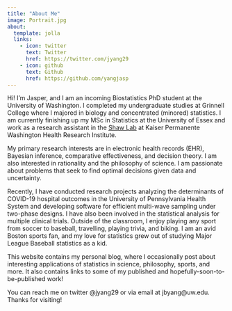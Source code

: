 ```yaml
---
title: "About Me"
image: Portrait.jpg
about:
  template: jolla
  links:
    - icon: twitter
      text: Twitter
      href: https://twitter.com/jyang29
    - icon: github
      text: Github
      href: https://github.com/yangjasp
---
```


Hi! I'm Jasper, and I am an incoming Biostatistics PhD student at the University of Washington. I completed my undergraduate studies at Grinnell College where I majored in biology and concentrated (minored) statistics. I am currently finishing up my MSc in Statistics at the University of Essex and work as a research assistant in the [Shaw Lab](https://shawstat.org/) at Kaiser Permanente Washington Health Research Institute.

My primary research interests are in electronic health records (EHR), Bayesian inference, comparative effectiveness, and decision theory. I am also interested in rationality and the philosophy of science. I am passionate about problems that seek to find optimal decisions given data and uncertainty.

Recently, I have conducted research projects analyzing the determinants of COVID-19 hospital outcomes in the University of Pennsylvania Health System and developing software for efficient multi-wave sampling under two-phase designs. I have also been involved in the statistical analysis for multiple clinical trials. Outside of the classroom, I enjoy playing any sport from soccer to baseball, travelling, playing trivia, and biking. I am an avid Boston sports fan, and my love for statistics grew out of studying Major League Baseball statistics as a kid.

This website contains my personal blog, where I occasionally post about interesting applications of statistics in science, philosophy, sports, and more. It also contains links to some of my published and hopefully-soon-to-be-published work! 

You can reach me on twitter @jyang29 or via email at jbyang@uw.edu. Thanks for visiting!